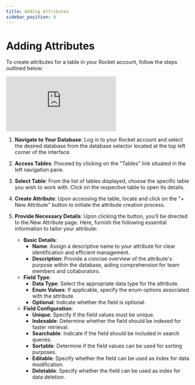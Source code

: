 ```yaml
---
title: Adding Attributes
sidebar_position: 6
---
```


# Adding Attributes

To create attributes for a table in your Rocket account, follow the steps outlined below:

<div class="videowrapper" style={{ marginBottom: 10 }}>
  <iframe
    src="https://www.youtube.com/embed/qGU4SQ7uscQ?start=124"
    title="YouTube video 
      player"
    frameborder="0"
    allow="accelerometer; autoplay; clipboard-write; 
      encrypted-media; gyroscope; picture-in-picture"
    allowfullscreen
  ></iframe>
</div>

1. **Navigate to Your Database**: Log in to your Rocket account and select the desired database from the database selector located at the top left corner of the interface.

2. **Access Tables**: Proceed by clicking on the "Tables" link situated in the left navigation pane.

3. **Select Table**: From the list of tables displayed, choose the specific table you wish to work with. Click on the respective table to open its details.

4. **Create Attribute**: Upon accessing the table, locate and click on the "+ New Attribute" button to initiate the attribute creation process.

5. **Provide Necessary Details**: Upon clicking the button, you'll be directed to the New Attribute page. Here, furnish the following essential information to tailor your attribute:

   - **Basic Details**:
     - **Name**: Assign a descriptive name to your attribute for clear identification and efficient management.
     - **Description**: Provide a concise overview of the attribute's purpose within the database, aiding comprehension for team members and collaborators.
   - **Field Type**:
     - **Data Type**: Select the appropriate data type for the attribute.
     - **Enum Values**: If applicable, specify the enum options associated with the attribute.
     - **Optional**: Indicate whether the field is optional.
   - **Field Configuration**:
     - **Unique**: Specify if the field values must be unique.
     - **Indexable**: Determine whether the field should be indexed for faster retrieval.
     - **Searchable**: Indicate if the field should be included in search queries.
     - **Sortable**: Determine if the field values can be used for sorting purposes.
     - **Editable**: Specify whether the field can be used as index for data modification.
     - **Deletable**: Specify whether the field can be used as index for data deletion.
